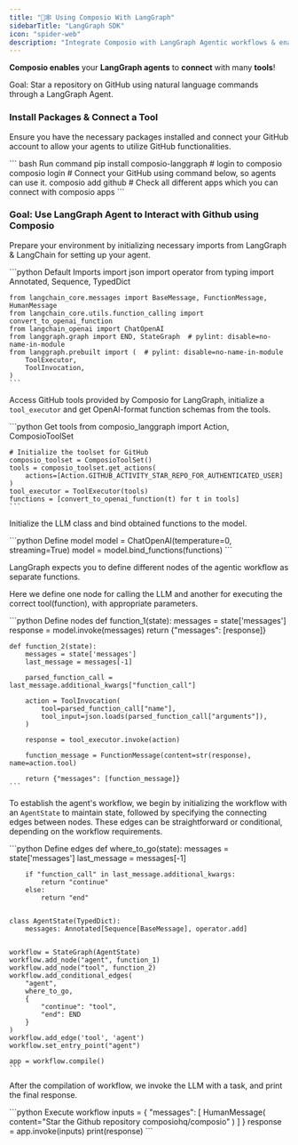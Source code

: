 ```yaml
---
title: "🦜🕸️ Using Composio With LangGraph"
sidebarTitle: "LangGraph SDK"
icon: "spider-web"
description: "Integrate Composio with LangGraph Agentic workflows & enable them to interact seamlessly with external apps, enhancing their functionality and reach."
---
```


**Composio enables** your **LangGraph agents** to **connect** with many **tools**!

<Tip>
  Goal: Star a repository on GitHub using natural language commands through a LangGraph Agent.
</Tip>

### Install Packages & Connect a Tool

Ensure you have the necessary packages installed and connect your GitHub account to allow your agents to utilize GitHub functionalities.

<CodeGroup>
    ``` bash Run command
    pip install composio-langgraph
    # login to composio
    composio login
    # Connect your GitHub using command below, so agents can use it. 
    composio add github
    # Check all different apps which you can connect with
    composio apps
    ```
</CodeGroup>

### Goal: Use LangGraph Agent to Interact with Github using Composio

<Steps>
<Step title="Import Base Packages">

Prepare your environment by initializing necessary imports from LangGraph & LangChain for setting up your agent.

<CodeGroup>
    ```python Default Imports
    import json
    import operator
    from typing import Annotated, Sequence, TypedDict

    from langchain_core.messages import BaseMessage, FunctionMessage, HumanMessage
    from langchain_core.utils.function_calling import convert_to_openai_function
    from langchain_openai import ChatOpenAI
    from langgraph.graph import END, StateGraph  # pylint: disable=no-name-in-module
    from langgraph.prebuilt import (  # pylint: disable=no-name-in-module
        ToolExecutor,
        ToolInvocation,
    )
    ```
</CodeGroup>

</Step>

<Step title="Fetch GitHub LangGraph Tools via Composio">

Access GitHub tools provided by Composio for LangGraph, initialize a `tool_executor` and get OpenAI-format function schemas from the tools.

<CodeGroup>
    ```python Get tools
    from composio_langgraph import Action, ComposioToolSet

    # Initialize the toolset for GitHub
    composio_toolset = ComposioToolSet()
    tools = composio_toolset.get_actions(
        actions=[Action.GITHUB_ACTIVITY_STAR_REPO_FOR_AUTHENTICATED_USER]
    )
    tool_executor = ToolExecutor(tools)
    functions = [convert_to_openai_function(t) for t in tools]
    ```
</CodeGroup>

</Step>

<Step title="Prepare the model">

Initialize the LLM class and bind obtained functions to the model.

<CodeGroup>
    ```python Define model
    model = ChatOpenAI(temperature=0, streaming=True)
    model = model.bind_functions(functions)
    ```
</CodeGroup>

</Step>


<Step title="Define the Graph Nodes">

LangGraph expects you to define different nodes of the agentic workflow as separate functions. 

Here we define one node for calling the LLM and another for executing the correct tool(function), with appropriate parameters.

<CodeGroup>
    ```python Define nodes
    def function_1(state):
        messages = state['messages']
        response = model.invoke(messages)
        return {"messages": [response]}


    def function_2(state):
        messages = state['messages']
        last_message = messages[-1]

        parsed_function_call = last_message.additional_kwargs["function_call"]

        action = ToolInvocation(
            tool=parsed_function_call["name"],
            tool_input=json.loads(parsed_function_call["arguments"]),
        )

        response = tool_executor.invoke(action)

        function_message = FunctionMessage(content=str(response), name=action.tool)

        return {"messages": [function_message]}
    ```
</CodeGroup>

</Step>


<Step title="Define the Graph Edges">

To establish the agent's workflow, we begin by initializing the workflow with an `AgentState` to maintain state, followed by specifying the connecting edges between nodes. These edges can be straightforward or conditional, depending on the workflow requirements.

<CodeGroup>
    ```python Define edges
    def where_to_go(state):
        messages = state['messages']
        last_message = messages[-1]

        if "function_call" in last_message.additional_kwargs:
            return "continue"
        else:
            return "end"


    class AgentState(TypedDict):
        messages: Annotated[Sequence[BaseMessage], operator.add]


    workflow = StateGraph(AgentState)
    workflow.add_node("agent", function_1)
    workflow.add_node("tool", function_2)
    workflow.add_conditional_edges(
        "agent",
        where_to_go,
        {
            "continue": "tool",
            "end": END
        }
    )
    workflow.add_edge('tool', 'agent')
    workflow.set_entry_point("agent")

    app = workflow.compile()
    ```
</CodeGroup>

</Step>



<Step title="Invoke & Check Response">

After the compilation of workflow, we invoke the LLM with a task, and print the final response. 

<CodeGroup>
    ```python Execute workflow
    inputs = {
        "messages": [
            HumanMessage(
                content="Star the Github repository composiohq/composio"
                )
            ]
        }
    response = app.invoke(inputs)
    print(response)
    ```
</CodeGroup>

</Step>
</Steps>
